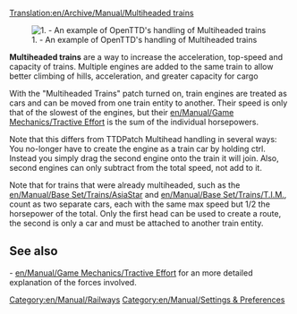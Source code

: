 [[Translation:en/Archive/Manual/Multiheaded trains]]
{{fr/Traduction|en/Archive/Manual/Multiheaded trains|0}}

[[File:en/Archive/Manual/Multihead example.png|right|frame|1. - An example of OpenTTD's handling of Multiheaded trains]]

'''Multiheaded trains''' are a way to increase the acceleration, top-speed and capacity of trains. Multiple engines are added to the same train to allow better climbing of hills, acceleration, and greater capacity for cargo

With the "Multiheaded Trains" patch turned on, train engines are treated as cars and can be moved from one train entity to another. Their speed is only that of the slowest of the engines, but their [[en/Manual/Game Mechanics/Tractive Effort]] is the sum of the individual horsepowers. 

Note that this differs from TTDPatch Multihead handling in several ways: You no-longer have to create the engine as a train car by holding ctrl. Instead you simply drag the second engine onto the train it will join. Also, second engines can only subtract from the total speed, not add to it.

Note that for trains that were already multiheaded, such as the [[en/Manual/Base Set/Trains/AsiaStar]] and [[en/Manual/Base Set/Trains/T.I.M.]], count as two separate cars, each with the same max speed but 1/2 the horsepower of the total. Only the first head can be used to create a route, the second is only a car and must be attached to another train entity. 

== See also ==
- [[en/Manual/Game Mechanics/Tractive Effort]] for an more detailed explanation of the forces involved.

[[Category:en/Manual/Railways]]
[[Category:en/Manual/Settings & Preferences]]